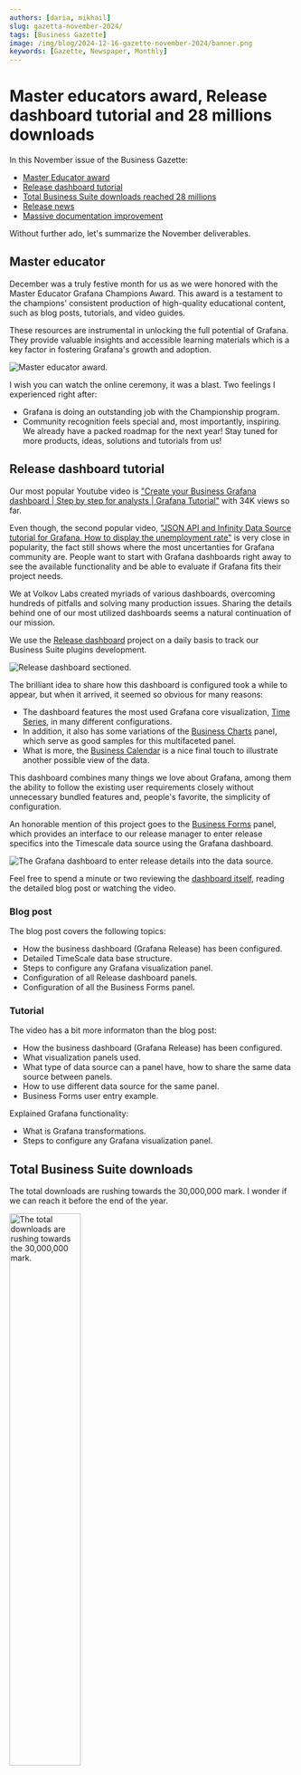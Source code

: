 ```yaml
---
authors: [daria, mikhail]
slug: gazetta-november-2024/
tags: [Business Gazette]
image: /img/blog/2024-12-16-gazette-november-2024/banner.png
keywords: [Gazette, Newspaper, Monthly]
---
```



# Master educators award, Release dashboard tutorial and 28 millions downloads

In this November issue of the Business Gazette:

- [Master Educator award](#master-educator)
- [Release dashboard tutorial](#release-dashboard-tutorial)
- [Total Business Suite downloads reached 28 millions](#total-business-suite-downloads)
- [Release news](#release-news)
- [Massive documentation improvement](#massive-documentation-improvement)

Without further ado, let's summarize the November deliverables.

## Master educator

December was a truly festive month for us as we were honored with the Master Educator Grafana Champions Award. This award is a testament to the champions' consistent production of high-quality educational content, such as blog posts, tutorials, and video guides.

These resources are instrumental in unlocking the full potential of Grafana. They provide valuable insights and accessible learning materials which is a key factor in fostering Grafana's growth and adoption.

<Image
  title="Master educator award."
  src="/img/blog/2024-12-16-gazette-november-2024/award.png"
/>

I wish you can watch the online ceremony, it was a blast.
Two feelings I experienced right after:

- Grafana is doing an outstanding job with the Championship program.
- Community recognition feels special and, most importantly, inspiring. We already have a packed roadmap for the next year! Stay tuned for more products, ideas, solutions and tutorials from us!

## Release dashboard tutorial

Our most popular Youtube video is ["Create your Business Grafana dashboard | Step by step for analysts | Grafana Tutorial"](https://www.youtube.com/watch?v=HNCKbGfAU0Q) with 34K views so far.

Even though, the second popular video, ["JSON API and Infinity Data Source tutorial for Grafana. How to display the unemployment rate"](https://www.youtube.com/watch?v=B4Uj1n4Cr88) is very close in popularity, the fact still shows where the most uncertanties for Grafana community are. People want to start with Grafana dashboards right away to see the available functionality and be able to evaluate if Grafana fits their project needs.

We at Volkov Labs created myriads of various dashboards, overcoming hundreds of pitfalls and solving many production issues. Sharing the details behind one of our most utilized dashboards seems a natural continuation of our mission.

We use the [Release dashboard](https://release.volkovlabs.io/) project on a daily basis to track our Business Suite plugins development.

<Image
  title="Release dashboard sectioned."
  src="/img/blog/2024-11-13-release-dashboard/release-dashboard.png"
/>

The brilliant idea to share how this dashboard is configured took a while to appear, but when it arrived, it seemed so obvious for many reasons:

- The dashboard features the most used Grafana core visualization, [Time Series](https://www.youtube.com/watch?v=YpOazX67GSo), in many different configurations.
- In addition, it also has some variations of the [Business Charts](/plugins/business-charts/) panel, which serve as good samples for this multifaceted panel.
- What is more, the [Business Calendar](/plugins/business-calendar/) is a nice final touch to illustrate another possible view of the data.

This dashboard combines many things we love about Grafana, among them the ability to follow the existing user requirements closely without unnecessary bundled features and, people's favorite, the simplicity of configuration.

An honorable mention of this project goes to the [Business Forms](/plugins/business-forms/) panel, which provides an interface to our release manager to enter release specifics into the Timescale data source using the Grafana dashboard.

<Image
  title="The Grafana dashboard to enter release details into the data source."
  src="/img/blog/2024-11-13-release-dashboard/release-details.png"
/>

Feel free to spend a minute or two reviewing the [dashboard itself](https://release.volkovlabs.io/), reading the detailed blog post or watching the video.

### Blog post

The blog post covers the following topics:

- How the business dashboard (Grafana Release) has been configured.
- Detailed TimeScale data base structure.
- Steps to configure any Grafana visualization panel.
- Configuration of all Release dashboard panels.
- Configuration of all the Business Forms panel.

<BlogPost id="release-dashboard-20241113" />

### Tutorial

The video has a bit more informaton than the blog post:

- How the business dashboard (Grafana Release) has been configured.
- What visualization panels used.
- What type of data source can a panel have, how to share the same data source between panels.
- How to use different data source for the same panel.
- Business Forms user entry example.

Explained Grafana functionality:

- What is Grafana transformations.
- Steps to configure any Grafana visualization panel.

<Youtube
  id="tUGRQBBZoRQ"
  title="How to create a business dashboard in Grafana. Plugin Release dashboard."
/>

## Total Business Suite downloads

The total downloads are rushing towards the 30,000,000 mark. I wonder if we can reach it before the end of the year.

<Image
  title="The total downloads are rushing towards the 30,000,000 mark."
  src="/img/blog/2024-12-16-gazette-november-2024/28m.png"
  width="50%"
/>

## Release news

:::tip FYI
Every updated plugin is compatible with Grafana 11.3 scenes-powered dashboards.
:::

In November 2024, we published six plugin releases, focusing on our rising star, the [Business Table](/plugins/business-table/) panel. This plugin keeps staggering users with its functionality. We are happy to see the unstoppable demand from the community.

<Image
  title="The Business Suite plugin collection releases in November 2024."
  src="/img/blog/2024-12-16-gazette-november-2024/calendar-nov-2024.png"
/>

One of the most requested features for the [Business Table](/plugins/business-table/) was [add and delete a row](/blog/business-table-1.9.0/#ability-to-add-and-delete-a-row). It became available starting from version 1.9.0

<Image
  title="Add and delete rows from the Business Table directly from the Grafana dashboard."
  src="/img/blog/2024-12-04-business-table-1.9.0/table-add-delete-row.gif"
  width="70%"
/>

This feature also means that the [Business Table](/plugins/business-table/) becomes the second out of the [Business Suite](/plugins/) collection after the [Business Forms](/plugins/business-forms/), to allow transmitting data back into the connected data source.

In addition, we spiced up the Business Table with many new [display column types](/blog/business-table-1.9.0/#new-column-types) and [editable types](/blog/business-table-1.9.0/#new-editor-types).

The [Visual Editor](/plugins/business-charts/visualeditor) of the [Business Charts](/plugins/business-charts/) 6.5.0, in addition to all existing, also supports [scatter](/blog/echarts-panel-6.5.0/#scatter) and [boxplot](/blog/echarts-panel-6.5.0/#boxplot) types.

<table>
  <tr style={{ border: 0 }}>
    <td style={{ border: 0, width: "50%" }}>
      <BlogPost id="business-table-1.9.0" />
    </td>
    <td style={{ border: 0 }}>
      <BlogPost id="echarts-panel-6.5.0" />
    </td>
  </tr>
</table>

In November, the [Business Calendar](/plugins/business-calendar/) 3.8.0 got a improved [**Year**](/blog/calendar-panel-3.8.0/#year-view) layout as well as [panel-specific language(datetime) format](/blog/calendar-panel-3.8.0/#panel-specific-languagedatetime-format). The second means that one dashboard can simultaneously contain many different languages (formats).

The [Business Forms](/plugins/business-forms/) become even more dynamic with release 4.9.0 because now, besides all visual elements, sections can be generated dynamically as well.

<table>
  <tr style={{ border: 0 }}>
    <td style={{ border: 0, width: "50%" }}>
      <BlogPost id="calendar-panel-3.8.0" />
    </td>
    <td style={{ border: 0 }}>
      <BlogPost id="form-panel-4.9.0" />
    </td>
  </tr>
</table>

## Massive documentation improvement

Keeping documentation up-to-date is the real challenge of fast-expanding plugin functionality, especially if not only simple features are added but the whole configuration approach changes

In November, we found time to revamp the documentation for the [Business Table](/plugins/business-table) panel.

Let us know if the schema below makes it easy to follow the configurational steps.

<Image
  title="The Business Table configuration steps."
  src="/img/blog/2024-12-16-gazette-november-2024/table-data-flow.png"
/>

<Feedback />
